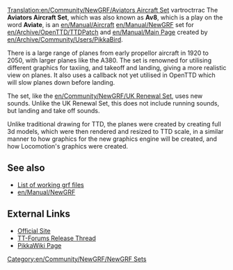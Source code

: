 [[Translation:en/Community/NewGRF/Aviators Aircraft Set]]
vartroctrrac
{{en/Community/NewGRF/Infobox NewGRF|setname= Aviators Aircraft Set
|screenshot= en/Community/NewGRF/Av8.png
|artist= Pikkabird
|coder= Pikkabird
|focus= en/Community/NewGRF/Addons Aircraft
|homepage= www.pikkarail.com/ttdp/av8/
|homepagename= Aviators Aircraft Set for TTDPatch and OpenTTD
}}
The '''Aviators Aircraft Set''', which was also known as '''Av8''', which is a play on the word '''Aviate''', is an [[en/Manual/Aircraft]] [[en/Manual/NewGRF]] set for [[en/Archive/OpenTTD/TTDPatch]] and [[en/Manual/Main Page]] created by [[en/Archive/Community/Users/PikkaBird]]. 

There is a large range of planes from early propellor aircraft in 1920 to 2050, with larger planes like the A380. The set is renowned for utilising different graphics for taxiing, and takeoff and landing, giving a more realistic view on planes. It also uses a callback not yet utilised in OpenTTD which will slow planes down before landing.

The set, like the [[en/Community/NewGRF/UK Renewal Set]], uses new sounds. Unlike the UK Renewal Set, this does not include running sounds, but landing and take off sounds.

Unlike traditional drawing for TTD, the planes were created by creating full 3d models, which were then rendered and resized to TTD scale, in a similar manner to how graphics for the new graphics engine will be created, and how Locomotion's graphics were created. 

== See also ==
*[[en/Community/NewGRF/Main Page|List of working grf files]]
*[[en/Manual/NewGRF]]

==External Links==
*[http://www.pikkarail.com/ttdp/av8/ Official Site]
*[http://www.tt-forums.net/viewtopic.php?t=27993 TT-Forums Release Thread]
*[http://users.tt-forums.net/pikka/wiki/index.php/Aviators_Aircraft_Set PikkaWiki Page]


[[Category:en/Community/NewGRF/NewGRF Sets]]